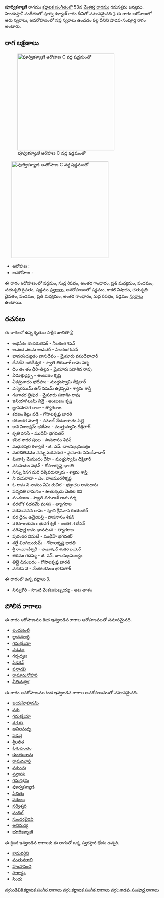 {{Infobox ragam
	| name          	= పూర్వికళ్యాణి
	| synonym	    	= 
	| mela          	= 
	| chakra        	= 
	| janaka        	= 
	| type          	= శాడవ-సంపూర్ణ
	| arohanam      	= {{svaraC|S|R1|G3|M2|P|D2|S'}} 
	| avarohanam    	= {{svaraC|S'|N3|D2|P|M2|G3|R1|S}}
	| jeeva         	=
	| chhaya        	=
	| nyasa         	=
	| vishesha      	= 
	| equivalent  		= పూర్వ కళ్యాణ్
}}
{{కర్ణాటక సంగీత రాగాలు}}
'''పూర్వికళ్యాణి''' రాగము [[కర్ణాటక సంగీతం]]లో 53వ [[మేళకర్త రాగము]] గమనశ్రమ జన్యము.  హిందుస్తానీ సంగీతంలో పూర్వ కళ్యాణ్ రాగం దీనితో సమానమైనది [https://karnatik.com/hcragatable.shtml]. ఈ రాగం ఆరోహణలో ఆరు స్వరాలు, అవరోహణంలో సప్త స్వరాలు ఉండడం వల్ల దీనిని షాడవ-సంపూర్ణ రాగం అంటారు.


==రాగ లక్షణాలు==
[[Image:purvikalyani_ar_kb2wiki.png|thumb|right|316px|''పూర్వికళ్యాణి'' ఆరోహణ C వద్ద షడ్జమంతో]]
	[[Image:purvikalyani_av_kb2wiki.png|thumb|right|316px|''పూర్వికళ్యాణి'' అవరోహణ C వద్ద షడ్జమంతో]]

* ఆరోహణ : {{svaraC|S|R1|G3|M2|P|D2|S'}} 
* అవరోహణ : {{svaraC|S'|N3|D2|P|M2|G3|R1|S}}

ఈ రాగం ఆరోహణంలో షడ్జమం, సుద్ద  రిషభం, అంతర గాంధారం, ప్రతి మధ్యమం, పంచమం, చతుశృతి దైవతం, షడ్జమం [[స్వరాలు]], అవరోహణంలో షడ్జమం, కాకలి  నిషాదం, చతుశృతి దైవతం, పంచమం, ప్రతి మధ్యమం, అంతర గాంధారం, సుద్ద  రిషభం, షడ్జమం [[స్వరాలు]] ఉంటాయి.

==రచనలు==
ఈ రాగంలో ఉన్న కృతుల పాక్షిక జాబితా [https://github.com/ssrihari/ragavardhini/blob/master/ragas/kritis.psv]
* అభిసేకం కొందరులినర్ - నీలకంఠ  శివన్
* ఆనంద నటమ అడువర్ - నీలకంఠ  శివన్
* భావయచ్యుతం వాసుదేవం - మైసూరు వసుదేవాచార్
* దేవదేవ జగదీశ్వర - స్వాతి తిరునాళ్ రామ వర్మ
* ధిం తం తం ధీరి-తిల్లన - మైసూరు సదాశివ రావు
* ఏడుత్తురైప్పై - అంబుజం కృష్ణ
* ఏకమ్రనాథం భజేహం - ముత్తుస్వామి దీక్షితార్
* ఎన్నెరముమ్ ఉన్ నమమ్  ఉరైప్పదె - శ్యామ శాస్త్రి
* గంగాధర త్రిపుర - మైసూరు సదాశివ రావు
* ఇనియాగీలుమ్ నినై - అంబుజం కృష్ణ
* జ్ఞానమోసగ  రాదా - త్యాగరాజ
* కరణం కెట్టు వడి - గోపాలకృష్ణ భారతి
* కరుణకర  మూర్తి - సముల్ వేదనాయగం పిల్లై
* కాశి విశాలక్షిమ్ భజేహం - ముత్తుస్వామి దీక్షితార్
* కృతి వససే - ముథీహ్ భగవతర్
* కసిర సాగర షయి - పాపనాసం  శివన్
* మధురపురి కళ్యాణి - జి. ఎన్. బాలసుబ్రమణ్యం
* మరచితివెమొ నన్ను మరవకుర - మైసూరు వసుదేవాచార్
* మినాక్సి మేముదం దేహి - ముత్తుస్వామి దీక్షితార్
* నటమదుం నథన్ - గోపాలకృష్ణ భారతి
* నిన్ను వినగ మరి దిక్కెవరున్నారు - శ్యామ శాస్త్రి
* ని  దయరాదా - ఎం. బాలమురళీకృష్ణ
* ఓ రామ ని నామం ఏమి రుచిర - భద్రాచల రామదాసు
* పద్మవతి రామనం - ఊతుక్కడు వెంకట కవి
* పంచబాణ - స్వాతి తిరునాళ్ రామ వర్మ
* పరలోక సధనమే మనస - త్యాగరాజ
* పరమ పవన రామ - పూచి శ్రీనివాస ఈయెంగర్
* పర దైవం ఉనైయన్రి - పాపనాసం  శివన్
* పరిపాలయమం  భువనేశ్వరీ - ఇందిర నటేసన్
* పరిపూర్ణ కామ భావమున - త్యాగరాజ
* పురందర వినుటే - ముథీహ్ భగవతర్
* శత్రే విలగియిరుమ్ - గోపాలకృష్ణ భారతి
* శ్రీ రాజరాజేశ్వరీ - తంజావుర్ శంకర ఐయెర్
* తరము గదమ్మ - జి. ఎన్. బాలసుబ్రమణ్యం
* తిల్లై చిదంబరం - గోపాలకృష్ణ భారతి
* వదరస నె - వేంకటరమణ భగవతార్

ఈ రాగంలో ఉన్న వర్ణాలు [http://www.carnatica.in/kriti/varnamlist.htm].
* నిన్నుకోరి - సొంటి వెంకటసుబ్బయ్య - అట తాళం




==పోలిన రాగాలు==
ఈ రాగం ఆరోహణము కింద ఇవ్వబడిన రాగాల ఆరోహణముతో సమానమైనది.
* [[ఇందుకంటి]]
* [[జ్ఞానమూర్తి]]
* [[గమకక్రియా]]
* [[పరమం]]
* [[గర్భధ్వజ]]
* [[పిడకన్]]
* [[పనాదవి]]
* [[రామామనోహారి]]
* [[నీతిచంద్రిక]]

ఈ రాగం అవరోహణము కింద ఇవ్వబడిన రాగాల అవరోహణముతో సమానమైనది.
* [[జయమోహనమ్]]
* [[పశు]]
* [[గమకక్రియా]]
* [[పసదం]]
* [[అనిలమధ్య]]
* [[పడవై]]
* [[ శ్రీలలిత]]
* [[పిశుమంతం]]
* [[కుంతలరామ]]
* [[రామమూర్తి]]
* [[పశుంచు]]
* [[ష్రన్గారిని]]
* [[గమనశ్రమ]]
* [[ పూర్వకళ్యాణి]]
* [[ పిచితం]]
* [[పరంబు]]
* [[సర్వేశ్వరి]]
* [[పందిల్]]
* [[సుందరభైరవి]]
* [[అనిమధ్య]]
* [[భూరికళ్యాణి]]

ఈ క్రింద ఇవ్వబడిన రాగాలకు ఈ రాగంతో ఒక్క స్వరస్థాన భేదం ఉన్నది.
* [[కామవర్ధిని]]
* [[పంతువరాలి]]
* [[హంసానంది]]
* [[సౌరాస్త్రం]]
* [[సింధు]]



[[వర్గం:తెవికి కర్ణాటక సంగీత రాగాలు]]
[[వర్గం:కర్ణాటక సంగీత రాగాలు]]
[[వర్గం:శాడవ-సంపూర్ణ రాగాలు]]